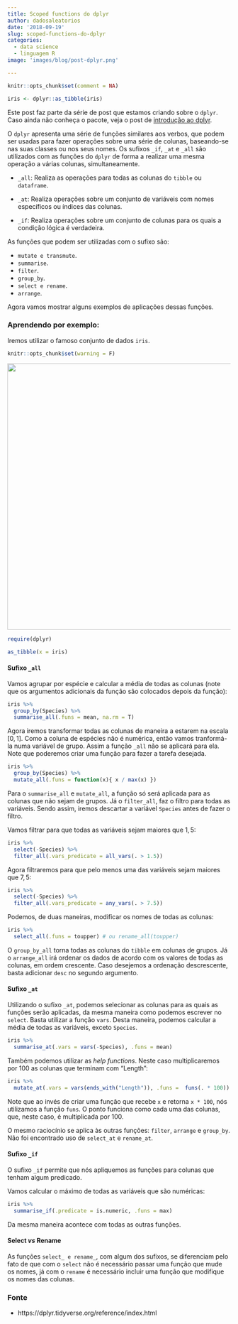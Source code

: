 ```yaml
---
title: Scoped functions do dplyr
author: dadosaleatorios
date: '2018-09-19'
slug: scoped-functions-do-dplyr
categories:
  - data science
  - linguagem R
image: 'images/blog/post-dplyr.png'

---
```


```r
knitr::opts_chunk$set(comment = NA)

iris <- dplyr::as_tibble(iris)
```

Este post faz parte da série de post que estamos criando sobre o `dplyr`. Caso ainda não conheça o pacote, veja o post de [introdução ao dplyr](https://www.dadosaleatorios.com.br/post/introdu%C3%A7%C3%A3o-ao-dplyr/).

O `dplyr` apresenta uma série de funções similares aos verbos, que podem ser usadas para fazer operações sobre uma série de colunas, baseando-se nas suas classes ou nos seus nomes. Os sufixos `_if`, `_at` e `_all` são utilizados com as funções do `dplyr` de forma a realizar uma mesma operação a várias colunas, simultaneamente.

- `_all`: Realiza as operações para todas as colunas do `tibble` ou `dataframe`. 

- `_at`: Realiza operações sobre um conjunto de variáveis com nomes específicos ou índices das colunas.

- `_if`: Realiza operações sobre um conjunto de colunas para os quais a condição lógica é verdadeira.

As funções que podem ser utilizadas com o sufixo são:

- `mutate e transmute`.
- `summarise`.
- `filter`.
- `group_by`.
- `select e rename`.
- `arrange`.

Agora vamos mostrar alguns exemplos de aplicações dessas funções. 

### Aprendendo por exemplo:

Iremos utilizar o famoso conjunto de dados `iris`.

```r
knitr::opts_chunk$set(warning = F)
```

<center>
![](/img/2018-09-19-scoped-functions-do-dplyr/iris_img.png){width=600px}
</center>

</center>


```r
require(dplyr)

as_tibble(x = iris)
```

#### Sufixo `_all`

Vamos agrupar por espécie e calcular a média de todas as colunas (note que os argumentos adicionais da função são colocados depois da função):

```r
iris %>% 
  group_by(Species) %>% 
  summarise_all(.funs = mean, na.rm = T)
```

Agora iremos transformar todas as colunas de maneira a estarem na escala $[0, 1]$. Como a coluna de espécies não é numérica, então vamos tranformá-la numa variável de grupo. Assim a função `_all` não se aplicará para ela. Note que poderemos criar uma função para fazer a tarefa desejada.

```r
iris %>% 
  group_by(Species) %>% 
  mutate_all(.funs = function(x){ x / max(x) })
```

Para o `summarise_all` e `mutate_all`, a função só será aplicada para as colunas que não sejam de grupos. Já o `filter_all`, faz o filtro para todas as variáveis. Sendo assim, iremos descartar a variável `Species` antes de fazer o filtro.

Vamos filtrar para que todas as variáveis sejam maiores que $1,5$:

```r
iris %>% 
  select(-Species) %>% 
  filter_all(.vars_predicate = all_vars(. > 1.5))
```

Agora filtraremos para que pelo menos uma das variáveis sejam maiores que $7,5$:

```r
iris %>% 
  select(-Species) %>% 
  filter_all(.vars_predicate = any_vars(. > 7.5))
```

Podemos, de duas maneiras, modificar os nomes de todas as colunas:

```r
iris %>% 
  select_all(.funs = toupper) # ou rename_all(toupper)
```

O `group_by_all` torna todas as colunas do `tibble` em colunas de grupos. Já o `arrange_all` irá ordenar os dados de acordo com os valores de todas as colunas, em ordem crescente. Caso desejemos a ordenação descrescente, basta adicionar `desc` no segundo argumento.

#### Sufixo `_at`

Utilizando o sufixo `_at`, podemos selecionar as colunas para as quais as funções serão aplicadas, da mesma maneira como podemos escrever no `select`. Basta utilizar a função `vars`. Desta maneira, podemos calcular a média de todas as variáveis, exceto `Species`.

```r
iris %>% 
  summarise_at(.vars = vars(-Species), .funs = mean)
```

Também podemos utilizar as *help functions*. Neste caso multiplicaremos por $100$ as colunas que terminam com "Length":

```r
iris %>% 
  mutate_at(.vars = vars(ends_with("Length")), .funs =  funs(. * 100))
```

Note que ao invés de criar uma função que recebe `x` e retorna `x * 100`, nós utilizamos a função `funs`. O ponto funciona como cada uma das colunas, que, neste caso, é multiplicada por $100$.

O mesmo raciocínio se aplica às outras funções: `filter`, `arrange` e `group_by`. Não foi encontrado uso de `select_at` e `rename_at`.

#### Sufixo `_if`

O sufixo `_if` permite que nós apliquemos as funções para colunas que tenham algum predicado.

Vamos calcular o máximo de todas as variáveis que são numéricas:

```r
iris %>% 
  summarise_if(.predicate = is.numeric, .funs = max)
```

Da mesma maneira acontece com todas as outras funções.

#### Select *vs* Rename

As funções `select_ e rename_`, com algum dos sufixos, se diferenciam pelo fato de que com o `select` não é necessário passar uma função que mude os nomes, já com o `rename` é necessário incluir uma função que modifique os nomes das colunas.

### Fonte

- https://dplyr.tidyverse.org/reference/index.html